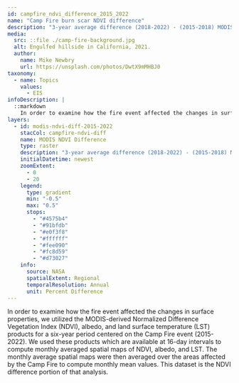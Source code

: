 ```yaml
---
id: campfire_ndvi_difference_2015_2022
name: "Camp Fire burn scar NDVI difference"
description: "3-year average difference (2018-2022) - (2015-2018) MODIS-derived NDVI over the 2018 Camp Fire burn scar domain." 
media:
  src: ::file ./camp-fire-background.jpg
  alt: Engulfed hillside in California, 2021.
  author:
    name: Mike Newbry
    url: https://unsplash.com/photos/DwtX9mMHBJ0
taxonomy:
  - name: Topics
    values:
      - EIS
infoDescription: |
  ::markdown
    In order to examine how the fire event affected the changes in surface properties, we utilized the MODIS-derived Normalized Difference Vegetation Index (NDVI), albedo, and land surface temperature (LST) products for a six-year period centered on the Camp Fire event (2015-2022). We used these products which are available at 16-day intervals to compute monthly averaged spatial maps of NDVI, albedo, and LST. The monthly average spatial maps were then averaged over the areas affected by the Camp Fire to compute monthly mean values. This dataset is the NDVI difference portion of that analysis.    
layers:
  - id: modis-ndvi-diff-2015-2022
    stacCol: campfire-ndvi-diff
    name: MODIS NDVI Difference
    type: raster
    description: "3-year average difference (2018-2022) - (2015-2018) MODIS-derived NDVI over the 2018 Camp Fire burn scar domain."
    initialDatetime: newest
    zoomExtent:
      - 0
      - 20
    legend:
      type: gradient
      min: "-0.5"
      max: "0.5"
      stops:
        - "#4575b4"
        - "#91bfdb"
        - "#e0f3f8"
        - "#ffffff"
        - "#fee090"
        - "#fc8d59"
        - "#d73027"
    info:
      source: NASA
      spatialExtent: Regional
      temporalResolution: Annual
      unit: Percent Difference
---
```


<Block>
  <Prose>
    In order to examine how the fire event affected the changes in surface properties, we utilized the MODIS-derived Normalized Difference Vegetation Index (NDVI), albedo, and land surface temperature (LST) products for a six-year period centered on the Camp Fire event (2015-2022). We used these products which are available at 16-day intervals to compute monthly averaged spatial maps of NDVI, albedo, and LST. The monthly average spatial maps were then averaged over the areas affected by the Camp Fire to compute monthly mean values. This dataset is the NDVI difference portion of that analysis.    
  </Prose>
</Block>


